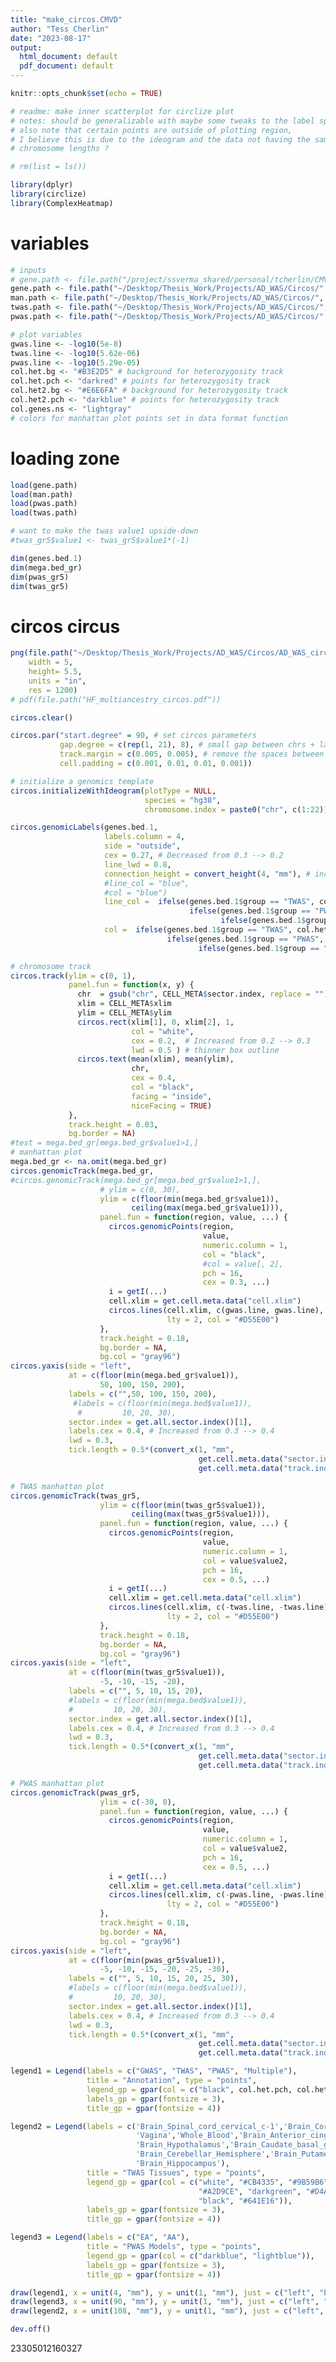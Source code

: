 ```yaml
---
title: "make_circos.CMVD"
author: "Tess Cherlin"
date: "2023-08-17"
output:
  html_document: default
  pdf_document: default
---
```


```r
knitr::opts_chunk$set(echo = TRUE)
```

```r
# readme: make inner scatterplot for circlize plot
# notes: should be generalizable with maybe some tweaks to the label spacing
# also note that certain points are outside of plotting region,
# I believe this is due to the ideogram and the data not having the same 
# chromosome lengths ?

# rm(list = ls())

library(dplyr)
library(circlize)
library(ComplexHeatmap)
```

################################################################################
#                                 variables                                    #
################################################################################
```r
# inputs 
# gene.path <- file.path("/project/ssverma_shared/personal/tcherlin/CMVD_Stuff/Circos/processed", "gene_track_data_gr")
gene.path <- file.path("~/Desktop/Thesis_Work/Projects/AD_WAS/Circos/", "gene_track_data_ad")
man.path <- file.path("~/Desktop/Thesis_Work/Projects/AD_WAS/Circos/", "manhattan_data_ad")
twas.path <- file.path("~/Desktop/Thesis_Work/Projects/AD_WAS/Circos/", "twas_data_ad")
pwas.path <- file.path("~/Desktop/Thesis_Work/Projects/AD_WAS/Circos/", "pwas_data_ad")
```

```r
# plot variables
gwas.line <- -log10(5e-8)
twas.line <- -log10(5.62e-06)
pwas.line <- -log10(5.29e-05)
col.het.bg <- "#B3E2D5" # background for heterozygosity track
col.het.pch <- "darkred" # points for heterozygosity track
col.het2.bg <- "#E6E6FA" # background for heterozygosity track
col.het2.pch <- "darkblue" # points for heterozygosity track
col.genes.ns <- "lightgray"
# colors for manhattan plot points set in data format function
```


################################################################################
#                               loading zone                                   #
################################################################################
```r
load(gene.path)
load(man.path)
load(pwas.path)
load(twas.path)

# want to make the twas value1 upside-down
#twas_gr5$value1 <- twas_gr5$value1*(-1)

dim(genes.bed.1)
dim(mega.bed_gr)
dim(pwas_gr5)
dim(twas_gr5)

```
################################################################################
#                               circos circus                                  #
################################################################################
```r
png(file.path("~/Desktop/Thesis_Work/Projects/AD_WAS/Circos/AD_WAS_circos.png"),  
    width = 5,
    height= 5.5,
    units = "in",
    res = 1200)
# pdf(file.path("HF_multiancestry_circos.pdf"))

circos.clear()

circos.par("start.degree" = 90, # set circos parameters
           gap.degree = c(rep(1, 21), 8), # small gap between chrs + larger for axis
           track.margin = c(0.005, 0.005), # remove the spaces between the tracks
           cell.padding = c(0.001, 0.01, 0.01, 0.001))

# initialize a genomics template
circos.initializeWithIdeogram(plotType = NULL,         
                              species = "hg38", 
                              chromosome.index = paste0("chr", c(1:22)))

circos.genomicLabels(genes.bed.1,
                     labels.column = 4,
                     side = "outside",
                     cex = 0.27, # Decreased from 0.3 --> 0.2
                     line_lwd = 0.8,
                     connection_height = convert_height(4, "mm"), # increased from 3 to 4
                     #line_col = "blue",
                     #col = "blue")
                     line_col =  ifelse(genes.bed.1$group == "TWAS", col.het.pch,
                                        ifelse(genes.bed.1$group == "PWAS", col.het2.pch,
                                               ifelse(genes.bed.1$group == "Multiple", "purple", "black"))),
                     col =  ifelse(genes.bed.1$group == "TWAS", col.het.pch,
                                   ifelse(genes.bed.1$group == "PWAS", col.het2.pch,
                                          ifelse(genes.bed.1$group == "Multiple", "purple", "black"))))

# chromosome track
circos.track(ylim = c(0, 1),                       
             panel.fun = function(x, y) {
               chr  = gsub("chr", CELL_META$sector.index, replace = "")
               xlim = CELL_META$xlim
               ylim = CELL_META$ylim
               circos.rect(xlim[1], 0, xlim[2], 1, 
                           col = "white", 
                           cex = 0.2,  # Increased from 0.2 --> 0.3
                           lwd = 0.5 ) # thinner box outline
               circos.text(mean(xlim), mean(ylim), 
                           chr, 
                           cex = 0.4, 
                           col = "black",
                           facing = "inside", 
                           niceFacing = TRUE)
             }, 
             track.height = 0.03, 
             bg.border = NA)
#test = mega.bed_gr[mega.bed_gr$value1>1,]
# manhattan plot
mega.bed_gr <- na.omit(mega.bed_gr)
circos.genomicTrack(mega.bed_gr,
#circos.genomicTrack(mega.bed_gr[mega.bed_gr$value1>1,],
                    # ylim = c(0, 30),
                    ylim = c(floor(min(mega.bed_gr$value1)),
                           ceiling(max(mega.bed_gr$value1))),
                    panel.fun = function(region, value, ...) {
                      circos.genomicPoints(region, 
                                           value, 
                                           numeric.column = 1,
                                           col = "black",
                                           #col = value[, 2],
                                           pch = 16, 
                                           cex = 0.3, ...)
                      i = getI(...)
                      cell.xlim = get.cell.meta.data("cell.xlim")
                      circos.lines(cell.xlim, c(gwas.line, gwas.line),
                                   lty = 2, col = "#D55E00")
                    },
                    track.height = 0.18,
                    bg.border = NA,
                    bg.col = "gray96")
circos.yaxis(side = "left",                 
             at = c(floor(min(mega.bed_gr$value1)), 
                    50, 100, 150, 200),
             labels = c("",50, 100, 150, 200),
              #labels = c(floor(min(mega.bed$value1)), 
               #         10, 20, 30),
             sector.index = get.all.sector.index()[1],
             labels.cex = 0.4, # Increased from 0.3 --> 0.4
             lwd = 0.3, 
             tick.length = 0.5*(convert_x(1, "mm", 
                                          get.cell.meta.data("sector.index"), 
                                          get.cell.meta.data("track.index"))))

# TWAS manhattan plot
circos.genomicTrack(twas_gr5,
                    ylim = c(floor(min(twas_gr5$value1)),
                           ceiling(max(twas_gr5$value1))),
                    panel.fun = function(region, value, ...) {
                      circos.genomicPoints(region,
                                           value,
                                           numeric.column = 1,
                                           col = value$value2,
                                           pch = 16,
                                           cex = 0.5, ...)
                      i = getI(...)
                      cell.xlim = get.cell.meta.data("cell.xlim")
                      circos.lines(cell.xlim, c(-twas.line, -twas.line),
                                   lty = 2, col = "#D55E00")
                    },
                    track.height = 0.18,
                    bg.border = NA,
                    bg.col = "gray96")
circos.yaxis(side = "left",
             at = c(floor(min(twas_gr5$value1)),
                    -5, -10, -15, -20),
             labels = c("", 5, 10, 15, 20),
             #labels = c(floor(min(mega.bed$value1)),
             #         10, 20, 30),
             sector.index = get.all.sector.index()[1],
             labels.cex = 0.4, # Increased from 0.3 --> 0.4
             lwd = 0.3,
             tick.length = 0.5*(convert_x(1, "mm",
                                          get.cell.meta.data("sector.index"),
                                          get.cell.meta.data("track.index"))))

# PWAS manhattan plot
circos.genomicTrack(pwas_gr5,
                    ylim = c(-30, 0),
                    panel.fun = function(region, value, ...) {
                      circos.genomicPoints(region,
                                           value,
                                           numeric.column = 1,
                                           col = value$value2,
                                           pch = 16,
                                           cex = 0.5, ...)
                      i = getI(...)
                      cell.xlim = get.cell.meta.data("cell.xlim")
                      circos.lines(cell.xlim, c(-pwas.line, -pwas.line),
                                   lty = 2, col = "#D55E00")
                    },
                    track.height = 0.18,
                    bg.border = NA,
                    bg.col = "gray96")
circos.yaxis(side = "left",
             at = c(floor(min(pwas_gr5$value1)),
                    -5, -10, -15, -20, -25, -30),
             labels = c("", 5, 10, 15, 20, 25, 30),
             #labels = c(floor(min(mega.bed$value1)),
             #         10, 20, 30),
             sector.index = get.all.sector.index()[1],
             labels.cex = 0.4, # Increased from 0.3 --> 0.4
             lwd = 0.3,
             tick.length = 0.5*(convert_x(1, "mm",
                                          get.cell.meta.data("sector.index"),
                                          get.cell.meta.data("track.index"))))

legend1 = Legend(labels = c("GWAS", "TWAS", "PWAS", "Multiple"),
                 title = "Annotation", type = "points",
                 legend_gp = gpar(col = c("black", col.het.pch, col.het2.pch, "purple")),
                 labels_gp = gpar(fontsize = 3),
                 title_gp = gpar(fontsize = 4))

legend2 = Legend(labels = c('Brain_Spinal_cord_cervical_c-1','Brain_Cortex','Brain_Substantia_nigra','Colon_Sigmoid','Liver',
                            'Vagina','Whole_Blood','Brain_Anterior_cingulate_cortex_BA24','Brain_Frontal_Cortex_BA9',
                            'Brain_Hypothalamus','Brain_Caudate_basal_ganglia','Brain_Nucleus_accumbens_basal_ganglia',
                            'Brain_Cerebellar_Hemisphere','Brain_Putamen_basal_ganglia','Brain_Cerebellum','Brain_Amygdala',
                            'Brain_Hippocampus'),
                 title = "TWAS Tissues", type = "points",
                 legend_gp = gpar(col = c("white", "#CB4335", "#9B59B6", "#4A235A", "#154360", "#5499C7", "#85C1E9", "#0E6251",
                                          "#A2D9CE", "darkgreen", "#D4AC0D", "#7D6608", "#F39C12", "#D35400", "grey", "darkblue",
                                          "black", "#641E16")),
                 labels_gp = gpar(fontsize = 3),
                 title_gp = gpar(fontsize = 4))

legend3 = Legend(labels = c("EA", "AA"),
                 title = "PWAS Models", type = "points",
                 legend_gp = gpar(col = c("darkblue", "lightblue")),
                 labels_gp = gpar(fontsize = 3),
                 title_gp = gpar(fontsize = 4))

draw(legend1, x = unit(4, "mm"), y = unit(1, "mm"), just = c("left", "bottom"))
draw(legend3, x = unit(90, "mm"), y = unit(1, "mm"), just = c("left", "bottom"))
draw(legend2, x = unit(108, "mm"), y = unit(1, "mm"), just = c("left", "bottom"))

dev.off()
```
23305012160327